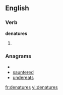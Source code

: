 ==English==

===Verb===
'''denatures'''

# {{third-person singular of|[[denature]]}}

===Anagrams===
* {{alphagram|adeenrstu}}
* [[sauntered#English|sauntered]]
* [[undereats#English|undereats]]


[[fr:denatures]]
[[vi:denatures]]